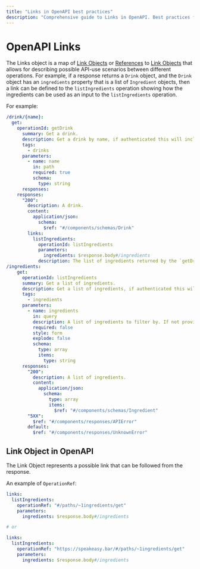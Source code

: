 ```yaml
---
title: "Links in OpenAPI best practices"
description: "Comprehensive guide to Links in OpenAPI. Best practices for API design, documentation, and implementation."
---
```



# OpenAPI Links

The Links object is a map of [Link Objects](/openapi/paths/operations/responses/links#link-object) or [References](/openapi/references) to [Link Objects](/openapi/paths/operations/responses/links#link-object) that allows for describing possible API-use scenarios between different operations. For example, if a response returns a `Drink` object, and the `Drink` object has an `ingredients` property that is a list of `Ingredient` objects, then a link can be defined to the `listIngredients` operation showing how the ingredients can be used as an input to the `listIngredients` operation.

For example:

```yaml
/drink/{name}:
  get:
    operationId: getDrink
      summary: Get a drink.
      description: Get a drink by name, if authenticated this will include stock levels and product codes otherwise it will only include public information.
      tags:
        - drinks
      parameters:
        - name: name
          in: path
          required: true
          schema:
            type: string
      responses:
    responses:
      "200":
        description: A drink.
        content:
          application/json:
            schema:
              $ref: "#/components/schemas/Drink"
        links:
          listIngredients:
            operationId: listIngredients
            parameters:
              ingredients: $response.body#/ingredients
            description: The list of ingredients returned by the `getDrink` operation can be used as an input to the `listIngredients` operation, to retrieve additional details about the ingredients required to make the drink.
/ingredients:
    get:
      operationId: listIngredients
      summary: Get a list of ingredients.
      description: Get a list of ingredients, if authenticated this will include stock levels and product codes otherwise it will only include public information.
      tags:
        - ingredients
      parameters:
        - name: ingredients
          in: query
          description: A list of ingredients to filter by. If not provided all ingredients will be returned.
          required: false
          style: form
          explode: false
          schema:
            type: array
            items:
              type: string
      responses:
        "200":
          description: A list of ingredients.
          content:
            application/json:
              schema:
                type: array
                items:
                  $ref: "#/components/schemas/Ingredient"
        "5XX":
          $ref: "#/components/responses/APIError"
        default:
          $ref: "#/components/responses/UnknownError"
```

## Link Object in OpenAPI

The Link Object represents a possible link that can be followed from the response.

<Table
  title="Link Object Fields"
  data={[
    {
      field: "`operationId`",
      type: "String",
      required: "✅",
      description: "The `operationId` of an [operation](/openapi/paths/operations) that exists in the document. Use either this field or the `operationRef` field, not both."
    },
    {
      field: "`operationRef`",
      type: "String",
      required: "✅",
      description: "Either a [Relative Reference](/openapi/references#relative-references) or [Absolute Reference](/openapi/references#absolute-references) to an [operation](/openapi/paths/operations) that exists in the document. Use either this field or the `operationId` field, not both."
    },
    {
      field: "`description`",
      type: "String",
      required: "",
      description: "A description of the link and intentions for its use. This may contain [CommonMark syntax](https://spec.commonmark.org/) to provide a rich description."
    },
    {
      field: "`parameters`",
      type: "Map[string, any \\| [{Expression}](/openapi/references#runtime-expression)]",
      required: "",
      description: "A map of parameters to pass to the linked operation. The key is the name of the parameter and the value is either a constant value or an [Expression](/openapi/references#runtime-expression) that will be evaluated.\n\nThe parameter name can also be qualified with the location of the parameter, for example, `path.parameter_name` or `query.parameter_name`"
    },
    {
      field: "`requestBody`",
      type: "Any \\| [{Expression}](/openapi/references#runtime-expression)",
      required: "",
      description: "A constant value or [Expression](/openapi/references#runtime-expression) that will be used as the request body when calling the linked operation."
    },
    {
      field: "`server`",
      type: "[Server Object](/openapi/servers)",
      required: "",
      description: "An optional server to be used by the linked operation."
    },
    {
      field: "`x-*`",
      type: "[Extensions](/openapi/extensions)",
      required: "",
      description: "Any number of extension fields can be added to the link object that can be used by tooling and vendors."
    }
  ]}
  columns={[
    {
      key: "field",
      header: "Field"
    },
    {
      key: "type",
      header: "Type"
    },
    {
      key: "required",
      header: "Required"
    },
    {
      key: "description",
      header: "Description"
    }
  ]}
/>

An example of `OperationRef`:

```yaml
links:
  listIngredients:
    operationRef: "#/paths/~1ingredients/get"
    parameters:
      ingredients: $response.body#/ingredients

# or

links:
  listIngredients:
    operationRef: "https://speakeasy.bar/#/paths/~1ingredients/get"
    parameters:
      ingredients: $response.body#/ingredients
```

